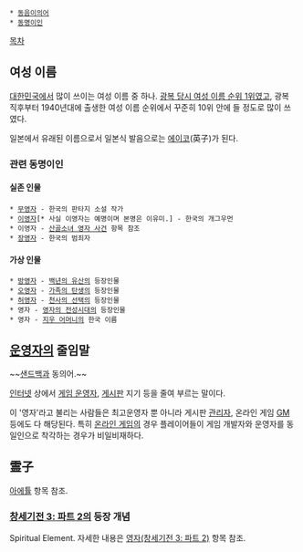  * [[동음이의어]]
 * [[동명이인]]

[[목차]]

== 여성 이름 ==
[[대한민국]]에서 많이 쓰이는 여성 이름 중 하나. [http://news.naver.com/main/read.nhn?mode=LSD&mid=sec&sid1=103&oid=021&aid=0000185841 광복 당시 여성 이름 순위 1위였고], 광복 직후부터 1940년대에 출생한 여성 이름 순위에서 꾸준히 10위 안에 들 정도로 많이 쓰였다.

일본에서 유래된 이름으로서 일본식 발음으로는 [[에이코]](英子)가 된다. 

=== 관련 동명이인 ===
==== 실존 인물 ====
 * [[무영자]] - 한국의 판타지 소설 작가
 * [[이영자]][* 사실 이영자는 예명이며 본명은 이유미.] - 한국의 개그우먼
 * 이영자 - [[산골소녀 영자 사건]] 항목 참조
 * [[장영자]] - 한국의 범죄자

==== 가상 인물 ====
 * [[방영자]] - [[백년의 유산]]의 등장인물
 * [[오영자]] - [[가족의 탄생]]의 등장인물
 * [[허영자]] - [[천사의 선택]]의 등장인물
 * 영자 - [[영자의 전성시대]]의 등장인물
 * 영자 - [[지우 어머니]]의 한국 이름

== [[운영자]]의 줄임말 ==
~~[[샌드백]]과 동의어.~~

[[인터넷]] 상에서 [[게임 운영자]], [[게시판]] 지기 등을 줄여 부르는 말이다.

이 '영자'라고 불리는 사람들은 최고운영자 뿐 아니라 게시판 [[관리자]], 온라인 게임 [[GM]] 등에도 다 해당된다. 특히 [[온라인 게임]]의 경우 플레이어들이 게임 개발자와 운영자를 동일인으로 착각하는 경우가 비일비재하다.

== 霊子 ==
[[아에튤]] 항목 참조.

=== [[창세기전 3: 파트 2]]의 등장 개념 ===
Spiritual Element. 자세한 내용은 [[영자(창세기전 3: 파트 2)]] 항목 참조.
